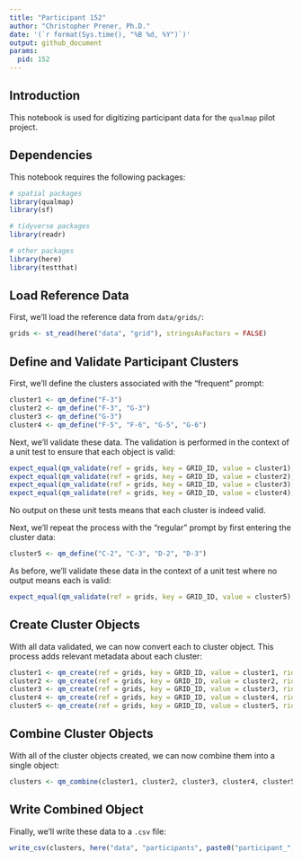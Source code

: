 ```yaml
---
title: "Participant 152"
author: "Christopher Prener, Ph.D."
date: '(`r format(Sys.time(), "%B %d, %Y")`)'
output: github_document
params:
  pid: 152
---
```


## Introduction
This notebook is used for digitizing participant data for the `qualmap` pilot project.

## Dependencies
This notebook requires the following packages:

```r
# spatial packages
library(qualmap)
library(sf)

# tidyverse packages
library(readr)

# other packages
library(here)
library(testthat)
```

## Load Reference Data
First, we'll load the reference data from `data/grids/`:

```r
grids <- st_read(here("data", "grid"), stringsAsFactors = FALSE)
```

## Define and Validate Participant Clusters
First, we'll define the clusters associated with the "frequent" prompt:

```r
cluster1 <- qm_define("F-3")
cluster2 <- qm_define("F-3", "G-3")
cluster3 <- qm_define("G-3")
cluster4 <- qm_define("F-5", "F-6", "G-5", "G-6")
```

Next, we'll validate these data. The validation is performed in the context of a unit test to ensure that each object is valid:

```r
expect_equal(qm_validate(ref = grids, key = GRID_ID, value = cluster1), TRUE)
expect_equal(qm_validate(ref = grids, key = GRID_ID, value = cluster2), TRUE)
expect_equal(qm_validate(ref = grids, key = GRID_ID, value = cluster3), TRUE)
expect_equal(qm_validate(ref = grids, key = GRID_ID, value = cluster4), TRUE)
```

No output on these unit tests means that each cluster is indeed valid.

Next, we'll repeat the process with the "regular" prompt by first entering the cluster data:

```r
cluster5 <- qm_define("C-2", "C-3", "D-2", "D-3")
```

As before, we'll validate these data in the context of a unit test where no output means each is valid:

```r
expect_equal(qm_validate(ref = grids, key = GRID_ID, value = cluster5), TRUE)
```

## Create Cluster Objects
With all data validated, we can now convert each to cluster object. This process adds relevant metadata about each cluster:

```r
cluster1 <- qm_create(ref = grids, key = GRID_ID, value = cluster1, rid = params$pid, cid = 1, category = "frequent")
cluster2 <- qm_create(ref = grids, key = GRID_ID, value = cluster2, rid = params$pid, cid = 2, category = "frequent")
cluster3 <- qm_create(ref = grids, key = GRID_ID, value = cluster3, rid = params$pid, cid = 3, category = "frequent")
cluster4 <- qm_create(ref = grids, key = GRID_ID, value = cluster4, rid = params$pid, cid = 4, category = "frequent")
cluster5 <- qm_create(ref = grids, key = GRID_ID, value = cluster5, rid = params$pid, cid = 5, category = "regular")
```

## Combine Cluster Objects
With all of the cluster objects created, we can now combine them into a single object:

```r
clusters <- qm_combine(cluster1, cluster2, cluster3, cluster4, cluster5)
```

## Write Combined Object
Finally, we'll write these data to a `.csv` file:

```r
write_csv(clusters, here("data", "participants", paste0("participant_", params$pid, ".csv")))
```
